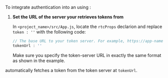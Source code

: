 <PlatformWrapper platform="web">
        
To integrate authentication into an <Vpl k="CLIENT" /> using <Vg k="UIK" />:

1.  **Set the URL of the server your <Vpl k="CLIENT" /> retrieves tokens from**

    In `<project_name>/src/App.js`, locate the `rtcProps` declarion and replace `token : ''` with the following code:

    ``` javascript
    // The base URL to your token server. For example, https://app-name.herokuapp.com"
    tokenUrl : ''
    ```
    Make sure you specify the token-server URL in exactly the same format as shown in the example.
    
<Vg k="COMPANY" /> <Vg k="UIK" /> automatically fetches a token from the token server at `tokenUrl`.
</PlatformWrapper>
